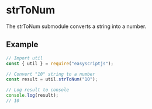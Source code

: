 # strToNum
The strToNum submodule converts a string into a number.

## Example

```js
// Import util
const { util } = require("easyscriptjs");

// Convert "10" string to a number
const result = util.strToNum("10");

// Log result to console
console.log(result);
// 10
```
